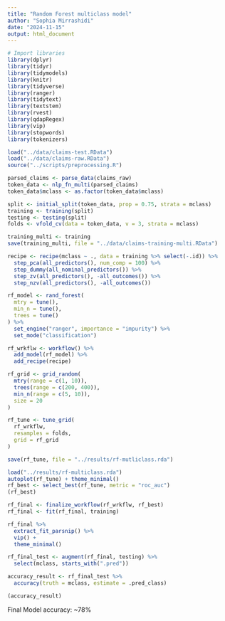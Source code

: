 ```yaml
---
title: "Random Forest multiclass model"
author: "Sophia Mirrashidi"
date: "2024-11-15"
output: html_document
---
```


```r
# Import libraries
library(dplyr)
library(tidyr)
library(tidymodels)
library(knitr)
library(tidyverse)
library(ranger)
library(tidytext)
library(textstem)
library(rvest)
library(qdapRegex)
library(vip)
library(stopwords)
library(tokenizers)

load("../data/claims-test.RData")
load("../data/claims-raw.RData")
source("../scripts/preprocessing.R")
```


```r
parsed_claims <- parse_data(claims_raw)
token_data <- nlp_fn_multi(parsed_claims)
token_data$mclass <- as.factor(token_data$mclass)

split <- initial_split(token_data, prop = 0.75, strata = mclass)
training <- training(split)
testing <- testing(split)
folds <- vfold_cv(data = token_data, v = 3, strata = mclass)

training_multi <- training
save(training_multi, file = "../data/claims-training-multi.RData")

recipe <- recipe(mclass ~ ., data = training %>% select(-.id)) %>%
  step_pca(all_predictors(), num_comp = 100) %>%
  step_dummy(all_nominal_predictors()) %>%
  step_zv(all_predictors(), -all_outcomes()) %>%
  step_nzv(all_predictors(), -all_outcomes())
```

```r
rf_model <- rand_forest(
  mtry = tune(),
  min_n = tune(),
  trees = tune()
) %>%
  set_engine("ranger", importance = "impurity") %>%
  set_mode("classification")

rf_wrkflw <- workflow() %>%
  add_model(rf_model) %>%
  add_recipe(recipe)

rf_grid <- grid_random(
  mtry(range = c(1, 10)),
  trees(range = c(200, 400)),
  min_n(range = c(5, 10)),
  size = 20
)
```

```r
rf_tune <- tune_grid(
  rf_wrkflw,
  resamples = folds,
  grid = rf_grid
)

save(rf_tune, file = "../results/rf-mutliclass.rda")
```

```r
load("../results/rf-multiclass.rda")
autoplot(rf_tune) + theme_minimal()
rf_best <- select_best(rf_tune, metric = "roc_auc")
(rf_best)
```

```r
rf_final <- finalize_workflow(rf_wrkflw, rf_best)
rf_final <- fit(rf_final, training)

rf_final %>%
  extract_fit_parsnip() %>%
  vip() +
  theme_minimal()

rf_final_test <- augment(rf_final, testing) %>%
  select(mclass, starts_with(".pred"))

accuracy_result <- rf_final_test %>%
  accuracy(truth = mclass, estimate = .pred_class)

(accuracy_result)
```
Final Model accuracy: ~78%